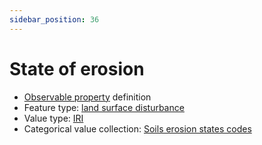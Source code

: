 ```yaml
---
sidebar_position: 36
---
```



# State of erosion

- [Observable property](/viewers/dawe-vocabs?uri=https://linked.data.gov.au/def/test/dawe-cv/3c5263b7-8104-46a9-af05-a0c33aadde07) definition
- Feature type: [land surface disturbance](http://linked.data.gov.au/def/tern-cv/7e256d28-e686-4b6a-b64a-ac1b1a8f164d)
- Value type: [IRI](https://w3id.org/tern/ontologies/tern/IRI)
- Categorical value collection: [Soils erosion states codes](/viewers/dawe-vocabs?uri=https://linked.data.gov.au/def/test/dawe-cv/e7087186-7027-42c3-ab54-b65a39034dd1)

<Example protocolModule="plot-soil-description" observableProperty="https://linked.data.gov.au/def/test/dawe-cv/3c5263b7-8104-46a9-af05-a0c33aadde07" />

